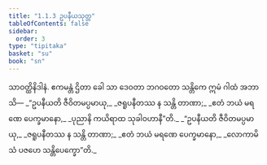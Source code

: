```yaml
---
title: "1.1.3 ဥပနီယသုတ္တ"
tableOfContents: false
sidebar:
  order: 3
type: "tipitaka"
basket: "su"
book: "sn"
---
```



<DynamicBreadcrumb />

<Division number="3" book="sn" e="ch" v="18" p="279">

<Paragraph number="10" book="sn">
သာဝတ္ထိနိဒါနံ. ဧကမန္တံ ဌိတာ ခေါ သာ ဒေဝတာ ဘဂဝတော သန္တိကေ ဣမံ ဂါထံ အဘာသိ—
</Paragraph>

<Paragraph number="11" type="verses" book="sn">
_“ဥပနီယတိ ဇီဝိတမပ္ပမာယု,_  
_ဇရူပနီတဿ န သန္တိ တာဏာ;_  
_ဧတံ ဘယံ မရဏေ ပေက္ခမာနော,_  
_ပုညာနိ ကယိရာထ သုခါဝဟာနီ”တိ._  

</Paragraph>

<Paragraph number="12" type="verses" book="sn">
_“ဥပနီယတိ ဇီဝိတမပ္ပမာယု,_  
_ဇရူပနီတဿ န သန္တိ တာဏာ;_  
_ဧတံ ဘယံ မရဏေ ပေက္ခမာနော,_  
_လောကာမိသံ ပဇဟေ သန္တိပေက္ခော”တိ._
</Paragraph>
</Division>